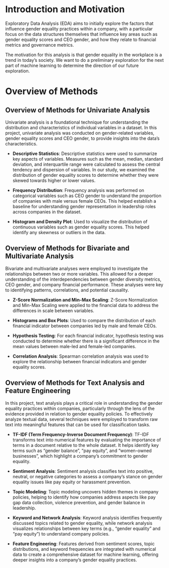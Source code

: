 # Introduction and Motivation

Exploratory Data Analysis (EDA) aims to initially explore the factors that influence gender equality practices within a company, with a particular focus on the data structures themselves that influence key areas such as gender equality scores and CEO gender, and how they relate to financial metrics and governance metrics.

The motivation for this analysis is that gender equality in the workplace is a trend in today's society. We want to do a preliminary exploration for the next part of machine learning to determine the direction of our future exploration.

# Overview of Methods

## Overview of Methods for Univariate Analysis

Univariate analysis is a foundational technique for understanding the distribution and characteristics of individual variables in a dataset. In this project, univariate analysis was conducted on gender-related variables, gender equality scores and CEO gender, to provide insights into the data's characteristics.

- **Descriptive Statistics**: 
Descriptive statistics were used to summarize key aspects of variables. Measures such as the mean, median, standard deviation, and interquartile range were calculated to assess the central tendency and dispersion of variables. In our study, we examined the distribution of gender equality scores to determine whether they were skewed towards higher or lower values.

- **Frequency Distribution**: 
Frequency analysis was performed on categorical variables such as CEO gender to understand the proportion of companies with male versus female CEOs. This helped establish a baseline for understanding gender representation in leadership roles across companies in the dataset.

- **Histogram and Density Plot**:
Used to visualize the distribution of continuous variables such as gender equality scores. This helped identify any skewness or outliers in the data.

## Overview of Methods for Bivariate and Multivariate Analysis

Bivariate and multivariate analyses were employed to investigate the relationships between two or more variables. This allowed for a deeper understanding of the interdependencies between gender diversity metrics, CEO gender, and company financial performance. These analyses were key to identifying patterns, correlations, and potential causality.

- **Z-Score Normalization and Min-Max Scaling**:
Z-Score Normalization and Min-Max Scaling were applied to the financial data to address the differences in scale between variables.

- **Histograms and Box Plots**:
Used to compare the distribution of each financial indicator between companies led by male and female CEOs.

- **Hypothesis Testing**:
For each financial indicator, hypothesis testing was conducted to determine whether there is a significant difference in the mean values between male-led and female-led companies.

- **Correlation Analysis**:
Spearman correlation analysis was used to explore the relationship between financial indicators and gender equality scores.

## Overview of Methods for Text Analysis and Feature Engineering

In this project, text analysis plays a critical role in understanding the gender equality practices within companies, particularly through the lens of the evidence provided in relation to gender equality policies. To effectively analyze textual data, several techniques were employed to transform raw text into meaningful features that can be used for classification tasks.

- **TF-IDF (Term Frequency-Inverse Document Frequency)**:
TF-IDF transforms text into numerical features by evaluating the importance of terms in a document relative to the whole dataset. It helps identify key terms such as "gender balance", "pay equity", and "women-owned businesses", which highlight a company’s commitment to gender equality.

- **Sentiment Analysis**:
Sentiment analysis classifies text into positive, neutral, or negative categories to assess a company's stance on gender equality issues like pay equity or harassment prevention.

- **Topic Modeling**:
Topic modeling uncovers hidden themes in company policies, helping to identify how companies address aspects like pay gap data collection, violence prevention, and gender balance in leadership.

- **Keyword and Network Analysis**:
Keyword analysis identifies frequently discussed topics related to gender equality, while network analysis visualizes relationships between key terms (e.g., "gender equality" and "pay equity") to understand company policies.

- **Feature Engineering**:
Features derived from sentiment scores, topic distributions, and keyword frequencies are integrated with numerical data to create a comprehensive dataset for machine learning, offering deeper insights into a company’s gender equality practices.